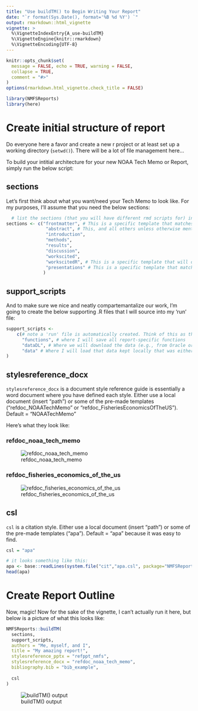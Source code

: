 ```yaml
---
title: "Use buildTM() to Begin Writing Your Report"
date: "`r format(Sys.Date(), format='%B %d %Y') `"
output: rmarkdown::html_vignette
vignette: >
  %\VignetteIndexEntry{A_use-buildTM}
  %\VignetteEngine{knitr::rmarkdown}
  %\VignetteEncoding{UTF-8}
---
```


```r
knitr::opts_chunk$set(
  message = FALSE, echo = TRUE, warning = FALSE,
  collapse = TRUE,
  comment = "#>"
)
options(rmarkdown.html_vignette.check_title = FALSE)

```

```r
library(NMFSReports)
library(here)
```


# Create initial structure of report

Do everyone here a favor and create a new r project or at least set up a working directory (`setwd()`). There will be a lot of file management here...

To build your intitial architecture for your new NOAA Tech Memo or Report, simply run the below script: 

## sections

Let's first think about what you want/need your Tech Memo to look like. For my purposes, I'll assume that you need the below sections:

```r
  # list the sections (that you will have different rmd scripts for) in order and with no spaces
sections <- c("frontmatter", # This is a specific template that matches the NOAA Template
               "abstract", # This, and all others unless otherwise mentioned, come from the same plain-slate document but are appropriately named and linked up in the 'run' file. 
               "introduction", 
               "methods", 
               "results", 
               "discussion", 
               "workscited", 
               "workscitedR", # This is a specific template that will document all of the R packages you used to create this report. I'm biased, but please give credit where credit is due!
               "presentations" # This is a specific template that matches the NOAA Template
              ) 
```

## support_scripts

And to make sure we nice and neatly compartemantalize our work, I'm going to create the below supporting .R files that I will source into my 'run' file:

```r
support_scripts <-
    c(# note a 'run' file is automatically created. Think of this as the spine of your document. 
      "functions", # where I will save all report-specific functions
      "dataDL", # Where we will download the data (e.g., from Oracle or an API). You may only want to run this every so often or regularly, up to you
      "data" # Where I will load that data kept locally that was either downloaded in "dataDL" or created locally
)
```

## stylesreference_docx

`stylesreference_docx` is a document style reference guide is essentially a word document where you have defined each style. Either use a local document (insert "path") or some of the pre-made templates ("refdoc_NOAATechMemo" or "refdoc_FisheriesEconomicsOfTheUS"). Default = "NOAATechMemo"

Here's what they look like: 

### refdoc_noaa_tech_memo

![refdoc_noaa_tech_memo](../man/figures/NOAATechMemo.JPG)

### refdoc_fisheries_economics_of_the_us

![refdoc_fisheries_economics_of_the_us](../man/figures/FisheriesEconomicsOfTheUS.JPG)

## csl

`csl` is a citation style. Either use a local document (insert "path") or some of the pre-made templates ("apa"). Default = "apa" because it was easy to find. 

```r
csl = "apa"

# it looks something like this:
apa <- base::readLines(system.file("cit","apa.csl", package="NMFSReports"))
head(apa)
```

# Create Report Outline

Now, magic! Now for the sake of the vignette, I can't actually run it here, but below is a picture of what this looks like:

```r
NMFSReports::buildTM(
  sections,
  support_scripts,
  authors = "Me, myself, and I",
  title = "My amazing report!", 
  stylesreference_pptx = "refppt_nmfs", 
  stylesreference_docx = "refdoc_noaa_tech_memo", 
  bibliography.bib = "bib_example",
  
  csl
)
```

![buildTM() output](../man/figures/buildTM.JPG)



